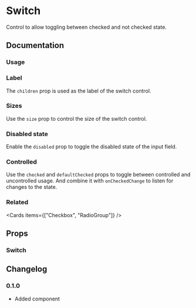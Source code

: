 
# Switch

Control to allow toggling between checked and not checked state.

## Documentation

### Usage

<Demo component="switch/usage" />

### Label

The `children` prop is used as the label of the switch control.

<Demo component="switch/label-usage" />

### Sizes

Use the `size` prop to control the size of the switch control.

<Demo component="switch/size-usage" />

### Disabled state

Enable the `disabled` prop to toggle the disabled state of the input field.

<Demo component="switch/disabled-usage" />

### Controlled

Use the `checked` and `defaultChecked` props to toggle between controlled and uncontrolled usage. And combine it with `onCheckedChange` to listen for changes to the state.

<Demo component="switch/controlled-usage" />

### Related

<Cards items={["Checkbox", "RadioGroup"]} />

## Props

### Switch

<PropsTable component="Switch" />

## Changelog

### 0.1.0

- Added component
